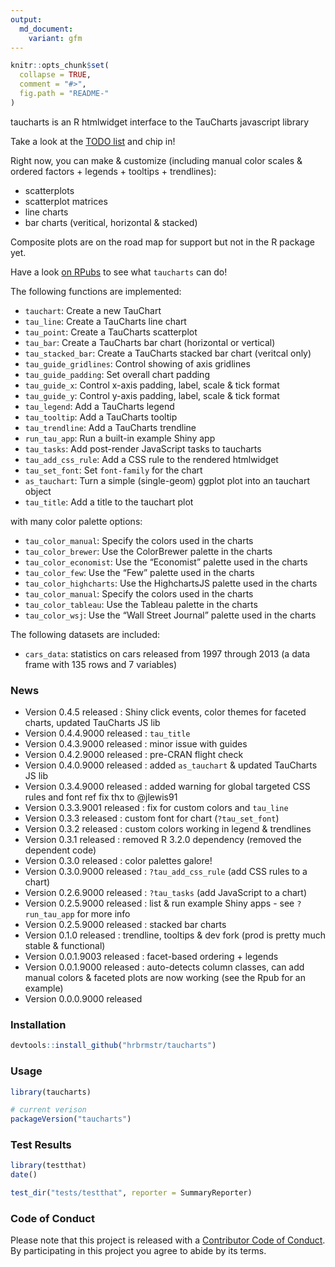 ```yaml
---
output:
  md_document:
    variant: gfm
---
```


<!-- README.md is generated from README.Rmd. Please edit that file -->

```r
knitr::opts_chunk$set(
  collapse = TRUE,
  comment = "#>",
  fig.path = "README-"
)
```

taucharts is an R htmlwidget interface to the TauCharts javascript library

Take a look at the [TODO list](https://github.com/hrbrmstr/taucharts/issues/1) and chip in!

Right now, you can make & customize (including manual color scales & ordered factors + legends + tooltips + trendlines):

- scatterplots
- scatterplot matrices
- line charts
- bar charts (veritical, horizontal & stacked)

Composite plots are on the road map for support but not in the R package yet.

Have a look [on RPubs](http://rpubs.com/hrbrmstr/taucharts) to see what `taucharts` can do!

The following functions are implemented:

- `tauchart`:  Create a new TauChart
- `tau_line`:  Create a TauCharts line chart
- `tau_point`:  Create a TauCharts scatterplot
- `tau_bar`:  Create a TauCharts bar chart (horizontal or vertical)
- `tau_stacked_bar`: Create a TauCharts stacked bar chart (veritcal only)
- `tau_guide_gridlines`:  Control showing of axis gridlines
- `tau_guide_padding`:  Set overall chart padding
- `tau_guide_x`:  Control x-axis padding, label, scale & tick format
- `tau_guide_y`:  Control y-axis padding, label, scale & tick format
- `tau_legend`:  Add a TauCharts legend
- `tau_tooltip`:  Add a TauCharts tooltip
- `tau_trendline`:  Add a TauCharts trendline
- `run_tau_app`:  Run a built-in example Shiny app
- `tau_tasks`:  Add post-render JavaScript tasks to taucharts
- `tau_add_css_rule`: Add a CSS rule to the rendered htmlwidget
- `tau_set_font`: Set `font-family` for the chart
- `as_tauchart`:  Turn a simple (single-geom) ggplot plot into an tauchart object
- `tau_title`:  Add a title to the tauchart plot

with many color palette options:

- `tau_color_manual`:  Specify the colors used in the charts
- `tau_color_brewer`:  Use the ColorBrewer palette in the charts
- `tau_color_economist`:  Use the "Economist" palette used in the charts
- `tau_color_few`:  Use the "Few" palette used in the charts
- `tau_color_highcharts`:  Use the HighchartsJS palette used in the charts
- `tau_color_manual`:  Specify the colors used in the charts
- `tau_color_tableau`:  Use the Tableau palette in the charts
- `tau_color_wsj`:  Use the "Wall Street Journal" palette used in the charts

The following datasets are included:

- `cars_data`:  statistics on cars released from 1997 through 2013 (a data frame with 135 rows and 7 variables)

### News

- Version 0.4.5 released : Shiny click events, color themes for faceted charts, updated TauCharts JS lib
- Version 0.4.4.9000 released : `tau_title`
- Version 0.4.3.9000 released : minor issue with guides
- Version 0.4.2.9000 released : pre-CRAN flight check
- Version 0.4.0.9000 released : added `as_tauchart` & updated TauCharts JS lib
- Version 0.3.4.9000 released : added warning for global targeted CSS rules and font ref fix thx to @jlewis91
- Version 0.3.3.9001 released : fix for custom colors and `tau_line`
- Version 0.3.3 released : custom font for chart (`?tau_set_font`)
- Version 0.3.2 released : custom colors working in legend & trendlines
- Version 0.3.1 released : removed R 3.2.0 dependency (removed the dependent code)
- Version 0.3.0 released : color palettes galore!
- Version 0.3.0.9000 released : `?tau_add_css_rule` (add CSS rules to a chart)
- Version 0.2.6.9000 released : `?tau_tasks` (add JavaScript to a chart)
- Version 0.2.5.9000 released : list & run example Shiny apps - see `?run_tau_app` for more info
- Version 0.2.5.9000 released : stacked bar charts
- Version 0.1.0 released : trendline, tooltips & dev fork (prod is pretty much stable & functional)
- Version 0.0.1.9003 released : facet-based ordering + legends
- Version 0.0.1.9000 released : auto-detects column classes, can add manual colors & faceted plots are now working (see the Rpub for an example)
- Version 0.0.0.9000 released

### Installation

```r
devtools::install_github("hrbrmstr/taucharts")
```

### Usage

```r
library(taucharts)

# current verison
packageVersion("taucharts")

```

### Test Results

```r
library(testthat)
date()

test_dir("tests/testthat", reporter = SummaryReporter)
```

### Code of Conduct

Please note that this project is released with a [Contributor Code of Conduct](CONDUCT.md).
By participating in this project you agree to abide by its terms.
